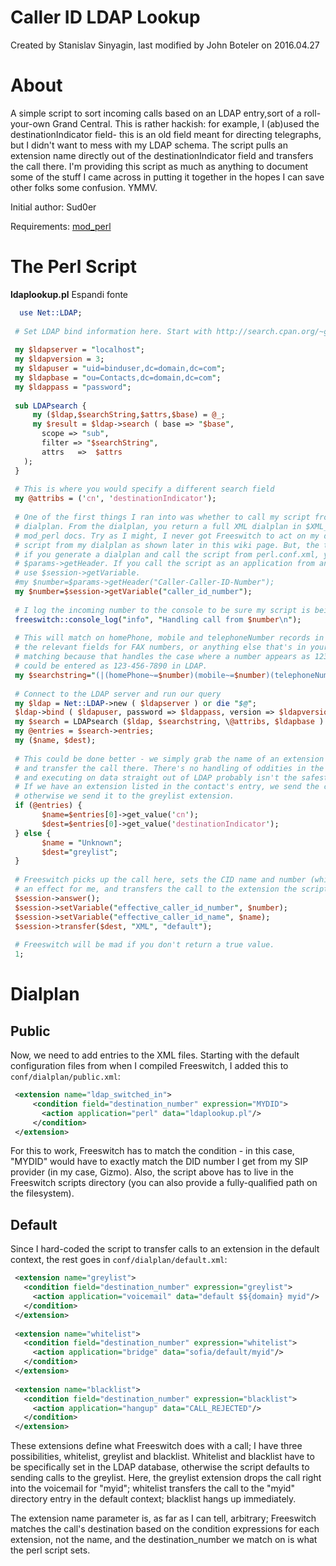 
# Caller ID LDAP Lookup 

 Created by  Stanislav Sinyagin, last modified by  John Boteler on 2016.04.27

# About

A simple script to sort incoming calls based on an LDAP entry,sort of a roll-your-own Grand Central. This is rather hackish: for example, I (ab)used the destinationIndicator field- this is an old field meant for directing telegraphs, but I didn't want to mess with my LDAP schema. The script pulls an extension name directly out of the destinationIndicator field and transfers the call there. I'm providing this script as much as anything to document some of the stuff I came across in putting it together in the hopes I can save other folks some confusion. YMMV.

Initial author: Sud0er

Requirements: [mod\_perl](../Modules/mod_perl_1048930.mdx#about)  

# The Perl Script

**ldaplookup.pl** Espandi fonte 

```perl
  use Net::LDAP;
 
 # Set LDAP bind information here. Start with http://search.cpan.org/~gbarr/perl-ldap/lib/Net/LDAP.pod for more info on Net::LDAP
 
 my $ldapserver = "localhost";
 my $ldapversion = 3;
 my $ldapuser = "uid=binduser,dc=domain,dc=com";
 my $ldapbase = "ou=Contacts,dc=domain,dc=com";
 my $ldappass = "password";
 
 sub LDAPsearch {
     my ($ldap,$searchString,$attrs,$base) = @_;
     my $result = $ldap->search ( base => "$base",
       scope => "sub",
       filter => "$searchString",
       attrs   =>  $attrs
   );
 }
 
 # This is where you would specify a different search field 
 my @attribs = ('cn', 'destinationIndicator');
 
 # One of the first things I ran into was whether to call my script from an extension or at the 
 # dialplan. From the dialplan, you return a full XML dialplan in $XML_STRING as it is in the 
 # mod_perl docs. Try as I might, I never got Freeswitch to act on my dialplan, so I call the
 # script from my dialplan as shown later in this wiki page. But, the takeaway is, 
 # if you generate a dialplan and call the script from perl.conf.xml, you have to use 
 # $params->getHeader. If you call the script as an application from an exception, you have to 
 # use $session->getVariable. 
 #my $number=$params->getHeader("Caller-Caller-ID-Number");
 my $number=$session->getVariable("caller_id_number");
 
 # I log the incoming number to the console to be sure my script is being called
 freeswitch::console_log("info", "Handling call from $number\n");
 
 # This will match on homePhone, mobile and telephoneNumber records in LDAP. You could also add 
 # the relevant fields for FAX numbers, or anything else that's in your schema. I used loose
 # matching because that handles the case where a number appears as 1234567890 to Freeswitch, but 
 # could be entered as 123-456-7890 in LDAP. 
 my $searchstring="(|(homePhone~=$number)(mobile~=$number)(telephoneNumber~=$number))";
 
 # Connect to the LDAP server and run our query
 my $ldap = Net::LDAP->new ( $ldapserver ) or die "$@";
 $ldap->bind ( $ldapuser, password => $ldappass, version => $ldapversion ) or die "$@";
 my $search = LDAPsearch ($ldap, $searchstring, \@attribs, $ldapbase ) or die "$@";
 my @entries = $search->entries;
 my ($name, $dest);
 
 # This could be done better - we simply grab the name of an extension out of LDAP, 
 # and transfer the call there. There's no handling of oddities in the LDAP search result
 # and executing on data straight out of LDAP probably isn't the safest thing ever. 
 # If we have an extension listed in the contact's entry, we send the caller there, 
 # otherwise we send it to the greylist extension. 
 if (@entries) {
       $name=$entries[0]->get_value('cn');
       $dest=$entries[0]->get_value('destinationIndicator');
 } else {  
       $name = "Unknown";
       $dest="greylist";
 }
 
 # Freeswitch picks up the call here, sets the CID name and number (which doesn't seem to have 
 # an effect for me, and transfers the call to the extension the script picked.  
 $session->answer();
 $session->setVariable("effective_caller_id_number", $number);
 $session->setVariable("effective_caller_id_name", $name);
 $session->transfer($dest, "XML", "default");
 
 # Freeswitch will be mad if you don't return a true value. 
 1;
```

# Dialplan

## Public

Now, we need to add entries to the XML files. Starting with the default configuration files from when I compiled Freeswitch, I added this to `conf/dialplan/public.xml`:

```xml
 <extension name="ldap_switched_in">
     <condition field="destination_number" expression="MYDID">
       <action application="perl" data="ldaplookup.pl"/>
     </condition>
 </extension>
```

For this to work, Freeswitch has to match the condition - in this case, "MYDID" would have to exactly match the DID number I get from my SIP provider (in my case, Gizmo). Also, the script above has to live in the Freeswitch scripts directory (you can also provide a fully-qualified path on the filesystem).

## Default

Since I hard-coded the script to transfer calls to an extension in the default context, the rest goes in `conf/dialplan/default.xml`:

```xml
 <extension name="greylist">
   <condition field="destination_number" expression="greylist">
     <action application="voicemail" data="default $${domain} myid"/>
   </condition>
 </extension>
 
 <extension name="whitelist">
   <condition field="destination_number" expression="whitelist">
     <action application="bridge" data="sofia/default/myid"/>
   </condition>
 </extension>
 
 <extension name="blacklist">
   <condition field="destination_number" expression="blacklist">
     <action application="hangup" data="CALL_REJECTED"/>
   </condition>
 </extension>
```

These extensions define what Freeswitch does with a call; I have three possibilities, whitelist, greylist and blacklist. Whitelist and blacklist have to be specifically set in the LDAP database, otherwise the script defaults to sending calls to the greylist. Here, the greylist extension drops the call right into the voicemail for "myid"; whitelist transfers the call to the "myid" directory entry in the default context; blacklist hangs up immediately.

The extension name parameter is, as far as I can tell, arbitrary; Freeswitch matches the call's destination based on the condition expressions for each extension, not the name, and the destination\_number we match on is what the perl script sets.


